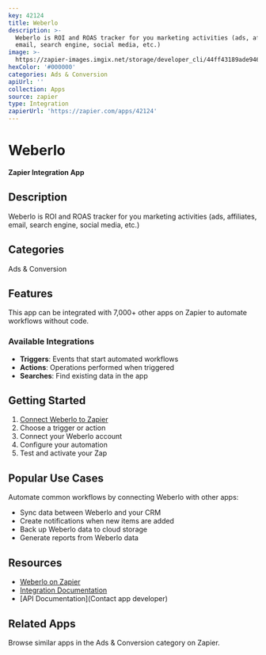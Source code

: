```yaml
---
key: 42124
title: Weberlo
description: >-
  Weberlo is ROI and ROAS tracker for you marketing activities (ads, affiliates,
  email, search engine, social media, etc.)
image: >-
  https://zapier-images.imgix.net/storage/developer_cli/44ff43189ade94628247c15d8c350108.png?auto=format%2Ccompress&ixlib=python-3.0.0&q=50
hexColor: '#000000'
categories: Ads & Conversion
apiUrl: ''
collection: Apps
source: zapier
type: Integration
zapierUrl: 'https://zapier.com/apps/42124'
---
```

# Weberlo

**Zapier Integration App**

## Description

Weberlo is ROI and ROAS tracker for you marketing activities (ads, affiliates, email, search engine, social media, etc.)

## Categories

Ads & Conversion

## Features

This app can be integrated with 7,000+ other apps on Zapier to automate workflows without code.

### Available Integrations

- **Triggers**: Events that start automated workflows
- **Actions**: Operations performed when triggered
- **Searches**: Find existing data in the app

## Getting Started

1. [Connect Weberlo to Zapier](https://zapier.com/apps/42124)
2. Choose a trigger or action
3. Connect your Weberlo account
4. Configure your automation
5. Test and activate your Zap

## Popular Use Cases

Automate common workflows by connecting Weberlo with other apps:

- Sync data between Weberlo and your CRM
- Create notifications when new items are added
- Back up Weberlo data to cloud storage
- Generate reports from Weberlo data

## Resources

- [Weberlo on Zapier](https://zapier.com/apps/42124)
- [Integration Documentation](https://zapier.com/apps/42124/integrations)
- [API Documentation](Contact app developer)

## Related Apps

Browse similar apps in the Ads & Conversion category on Zapier.
